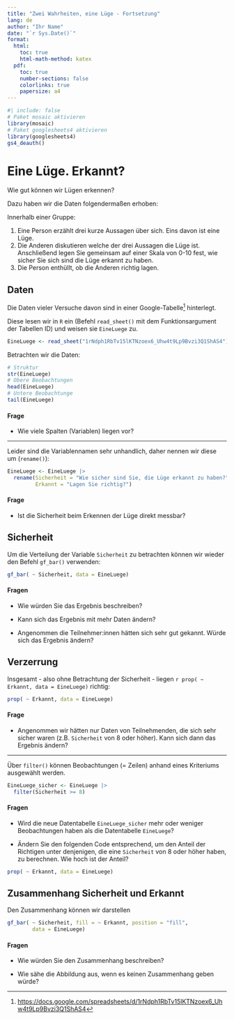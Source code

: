 ```yaml
---
title: "Zwei Wahrheiten, eine Lüge - Fortsetzung"
lang: de
author: "Ihr Name"
date: "`r Sys.Date()`"
format: 
  html:
    toc: true
    html-math-method: katex
  pdf:
    toc: true
    number-sections: false
    colorlinks: true 
    papersize: a4
---
```


```r
#| include: false
# Paket mosaic aktivieren
library(mosaic)
# Paket googlesheets4 aktivieren
library(googlesheets4)
gs4_deauth()
```

# Eine Lüge. Erkannt?

Wie gut können wir Lügen erkennen?

Dazu haben wir die Daten folgendermaßen erhoben:

Innerhalb einer Gruppe:

1. Eine Person erzählt drei kurze Aussagen über sich. Eins davon ist eine Lüge.
2. Die Anderen diskutieren welche der drei Aussagen die Lüge ist. Anschließend legen Sie gemeinsam auf einer Skala von 0-10 fest, wie sicher Sie sich sind die Lüge erkannt zu haben.
3. Die Person enthüllt, ob die Anderen richtig lagen.

## Daten

Die Daten vieler Versuche davon sind in einer Google-Tabelle^[[https://docs.google.com/spreadsheets/d/1rNdph1RbTv15lKTNzoex6_Uhw4t9Lp9Bvzi3Q1ShAS4](https://docs.google.com/spreadsheets/d/1rNdph1RbTv15lKTNzoex6_Uhw4t9Lp9Bvzi3Q1ShAS4)] hinterlegt.

Diese lesen wir in `R` ein (Befehl `read_sheet()` mit dem Funktionsargument der Tabellen ID) und weisen sie `EineLuege` zu.

```r
EineLuege <- read_sheet("1rNdph1RbTv15lKTNzoex6_Uhw4t9Lp9Bvzi3Q1ShAS4")
```

Betrachten wir die Daten:

```r
# Struktur
str(EineLuege)
# Obere Beobachtungen
head(EineLuege)
# Untere Beobachtunge
tail(EineLuege)
```

#### Frage

- Wie viele Spalten (Variablen) liegen vor?

***

Leider sind die Variablennamen sehr unhandlich, daher nennen wir diese um (`rename()`):

```r
EineLuege <- EineLuege |>
  rename(Sicherheit = "Wie sicher sind Sie, die Lüge erkannt zu haben?",
         Erkannt = "Lagen Sie richtig?")
```

#### Frage

- Ist die Sicherheit beim Erkennen der Lüge direkt messbar?

## Sicherheit

Um die Verteilung der Variable `Sicherheit` zu betrachten können wir wieder den Befehl `gf_bar()` verwenden:

```r
gf_bar( ~ Sicherheit, data = EineLuege)
```

#### Fragen

- Wie würden Sie das Ergebnis beschreiben?

- Kann sich das Ergebnis mit mehr Daten ändern?

- Angenommen die Teilnehmer:innen hätten sich sehr gut gekannt. Würde sich das Ergebnis ändern?

## Verzerrung

Insgesamt - also ohne Betrachtung der Sicherheit - liegen `r prop( ~ Erkannt, data = EineLuege)` richtig:

```r
prop( ~ Erkannt, data = EineLuege)
```

#### Frage

- Angenommen wir hätten nur Daten von Teilnehmenden, die sich sehr sicher waren (z.B. `Sicherheit` von 8 oder höher). Kann sich dann das Ergebnis ändern?

***

Über `filter()` können Beobachtungen (= Zeilen) anhand eines Kriteriums ausgewählt werden.

```r
EineLuege_sicher <- EineLuege |>
  filter(Sicherheit >= 8)
```

#### Fragen

- Wird die neue Datentabelle `EineLuege_sicher` mehr oder weniger Beobachtungen haben als die Datentabelle `EineLuege`? 

- Ändern Sie den folgenden Code entsprechend, um den Anteil der Richtigen unter denjenigen, die eine `Sicherheit` von 8 oder höher haben, zu berechnen. Wie hoch ist der Anteil?

```r
prop( ~ Erkannt, data = EineLuege)
```


## Zusammenhang Sicherheit und Erkannt

Den Zusammenhang können wir darstellen
```r
gf_bar( ~ Sicherheit, fill = ~ Erkannt, position = "fill", 
        data = EineLuege)
```

#### Fragen

- Wie würden Sie den Zusammenhang beschreiben? 

- Wie sähe die Abbildung aus, wenn es keinen Zusammenhang geben würde?